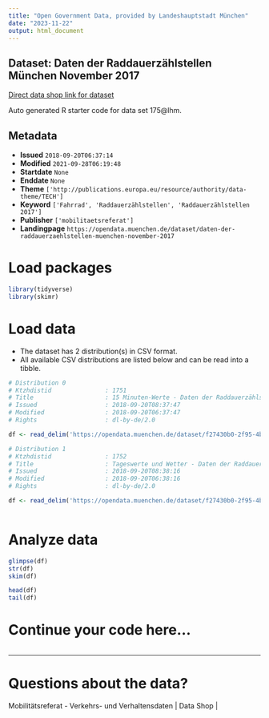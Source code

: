 ```yaml
---
title: "Open Government Data, provided by Landeshauptstadt München"
date: "2023-11-22"
output: html_document
---
```


## Dataset: Daten der Raddauerzählstellen München November 2017

[Direct data shop link for dataset](https://opendata.muenchen.de/dataset/daten-der-raddauerzaehlstellen-muenchen-november-2017)

Auto generated R starter code for data set 175@lhm.

## Metadata

- **Issued** `2018-09-20T06:37:14`
- **Modified** `2021-09-28T06:19:48`
- **Startdate** `None`
- **Enddate** `None`
- **Theme** `['http://publications.europa.eu/resource/authority/data-theme/TECH']`
- **Keyword** `['Fahrrad', 'Raddauerzählstellen', 'Raddauerzählstellen 2017']`
- **Publisher** `['mobilitaetsreferat']`
- **Landingpage** `https://opendata.muenchen.de/dataset/daten-der-raddauerzaehlstellen-muenchen-november-2017`


# Load packages

```r

library(tidyverse)
library(skimr)

```

# Load data

-   The dataset has 2 distribution(s) in CSV format.
-   All available CSV distributions are listed below and can be read into a tibble.

```r

# Distribution 0
# Ktzhdistid               : 1751
# Title                    : 15 Minuten-Werte - Daten der Raddauerzählstellen München November 2017
# Issued                   : 2018-09-20T08:37:47
# Modified                 : 2018-09-20T06:37:47
# Rights                   : dl-by-de/2.0

df <- read_delim('https://opendata.muenchen.de/dataset/f27430b0-2f95-4b3f-8436-c984377ec3b8/resource/b71ca8a2-d881-4156-86a6-f03eaf326caf/download/rad20171115min.csv')

# Distribution 1
# Ktzhdistid               : 1752
# Title                    : Tageswerte und Wetter - Daten der Raddauerzählstellen München November 2017
# Issued                   : 2018-09-20T08:38:16
# Modified                 : 2018-09-20T06:38:16
# Rights                   : dl-by-de/2.0

df <- read_delim('https://opendata.muenchen.de/dataset/f27430b0-2f95-4b3f-8436-c984377ec3b8/resource/48e34f1e-8416-4b4d-8531-727ac2c794aa/download/rad201711tage.csv')



```

# Analyze data

```r

glimpse(df)
str(df)
skim(df)

head(df)
tail(df)

```

# Continue your code here...

```r

```

------------------------------------------------------------------------

# Questions about the data?

Mobilitätsreferat - Verkehrs- und Verhaltensdaten | Data Shop | 
